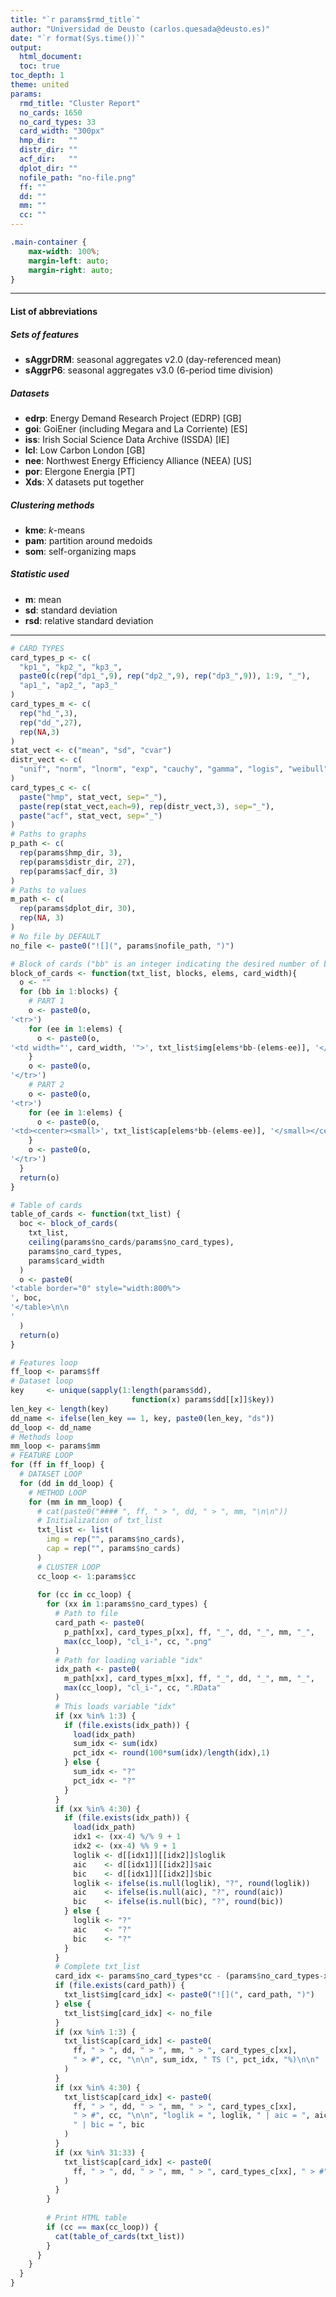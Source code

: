 ```yaml
---
title: "`r params$rmd_title`"
author: "Universidad de Deusto (carlos.quesada@deusto.es)"
date: "`r format(Sys.time())`"
output:
  html_document:
  toc: true
toc_depth: 1
theme: united
params:
  rmd_title: "Cluster Report"
  no_cards: 1650
  no_card_types: 33
  card_width: "300px"
  hmp_dir:   ""
  distr_dir: ""
  acf_dir:   ""
  dplot_dir: "" 
  nofile_path: "no-file.png"
  ff: ""
  dd: ""
  mm: ""
  cc: ""
---
```


```css
.main-container {
    max-width: 100%;
    margin-left: auto;
    margin-right: auto;
}
```

<hr>
  
#### List of abbreviations
  
##### Sets of features 
* __sAggrDRM__: seasonal aggregates v2.0 (day-referenced mean)
* __sAggrP6__: seasonal aggregates v3.0 (6-period time division)

##### Datasets
* __edrp__: Energy Demand Research Project (EDRP) [GB]
* __goi__: GoiEner (including Megara and La Corriente) [ES]
* __iss__: Irish Social Science Data Archive (ISSDA) [IE]
* __lcl__: Low Carbon London [GB]
* __nee__: Northwest Energy Efficiency Alliance (NEEA) [US]
* __por__: Elergone Energia [PT]
* __Xds__: X datasets put together

##### Clustering methods
* __kme__: _k_-means
* __pam__: partition around medoids
* __som__: self-organizing maps

##### Statistic used
* __m__: mean
* __sd__: standard deviation
* __rsd__: relative standard deviation

<hr>

```r
# CARD TYPES
card_types_p <- c(
  "kp1_", "kp2_", "kp3_",
  paste0(c(rep("dp1_",9), rep("dp2_",9), rep("dp3_",9)), 1:9, "_"),
  "ap1_", "ap2_", "ap3_"
)
card_types_m <- c(
  rep("hd_",3),
  rep("dd_",27),
  rep(NA,3)
)
stat_vect <- c("mean", "sd", "cvar")
distr_vect <- c(
  "unif", "norm", "lnorm", "exp", "cauchy", "gamma", "logis", "weibull", "sgt"
)
card_types_c <- c(
  paste("hmp", stat_vect, sep="_"),
  paste(rep(stat_vect,each=9), rep(distr_vect,3), sep="_"),
  paste("acf", stat_vect, sep="_")
)
# Paths to graphs
p_path <- c(
  rep(params$hmp_dir, 3),
  rep(params$distr_dir, 27),
  rep(params$acf_dir, 3)
)
# Paths to values
m_path <- c(
  rep(params$dplot_dir, 30),
  rep(NA, 3) 
)
# No file by DEFAULT
no_file <- paste0("![](", params$nofile_path, ")")

# Block of cards ("bb" is an integer indicating the desired number of blocks)
block_of_cards <- function(txt_list, blocks, elems, card_width){
  o <- ""
  for (bb in 1:blocks) {
    # PART 1
    o <- paste0(o,
'<tr>')
    for (ee in 1:elems) {
      o <- paste0(o,
'<td width="', card_width, '">', txt_list$img[elems*bb-(elems-ee)], '</td>')
    }
    o <- paste0(o,
'</tr>')
    # PART 2
    o <- paste0(o,
'<tr>')
    for (ee in 1:elems) {
      o <- paste0(o,
'<td><center><small>', txt_list$cap[elems*bb-(elems-ee)], '</small></center></td>')
    }
    o <- paste0(o,
'</tr>')
  }
  return(o)
}

# Table of cards
table_of_cards <- function(txt_list) {
  boc <- block_of_cards(
    txt_list,
    ceiling(params$no_cards/params$no_card_types),
    params$no_card_types,
    params$card_width
  )
  o <- paste0(
'<table border="0" style="width:800%">
', boc,
'</table>\n\n
'
  )
  return(o)
}
```

```r
# Features loop
ff_loop <- params$ff
# Dataset loop
key     <- unique(sapply(1:length(params$dd),
                           function(x) params$dd[[x]]$key))
len_key <- length(key)
dd_name <- ifelse(len_key == 1, key, paste0(len_key, "ds"))
dd_loop <- dd_name
# Methods loop
mm_loop <- params$mm
# FEATURE LOOP
for (ff in ff_loop) {
  # DATASET LOOP
  for (dd in dd_loop) {
    # METHOD LOOP
    for (mm in mm_loop) {
      # cat(paste0("#### ", ff, " > ", dd, " > ", mm, "\n\n"))
      # Initialization of txt_list
      txt_list <- list(
        img = rep("", params$no_cards),
        cap = rep("", params$no_cards)
      )
      # CLUSTER LOOP
      cc_loop <- 1:params$cc
      
      for (cc in cc_loop) {
        for (xx in 1:params$no_card_types) {
          # Path to file
          card_path <- paste0(
            p_path[xx], card_types_p[xx], ff, "_", dd, "_", mm, "_",
            max(cc_loop), "cl_i-", cc, ".png"
          )
          # Path for loading variable "idx"
          idx_path <- paste0(
            m_path[xx], card_types_m[xx], ff, "_", dd, "_", mm, "_",
            max(cc_loop), "cl_i-", cc, ".RData"
          )
          # This loads variable "idx"
          if (xx %in% 1:3) {
            if (file.exists(idx_path)) {
              load(idx_path)  
              sum_idx <- sum(idx)
              pct_idx <- round(100*sum(idx)/length(idx),1)
            } else {
              sum_idx <- "?"
              pct_idx <- "?"
            }
          }
          if (xx %in% 4:30) {
            if (file.exists(idx_path)) {
              load(idx_path) 
              idx1 <- (xx-4) %/% 9 + 1
              idx2 <- (xx-4) %% 9 + 1
              loglik <- d[[idx1]][[idx2]]$loglik
              aic    <- d[[idx1]][[idx2]]$aic
              bic    <- d[[idx1]][[idx2]]$bic
              loglik <- ifelse(is.null(loglik), "?", round(loglik))
              aic    <- ifelse(is.null(aic), "?", round(aic))
              bic    <- ifelse(is.null(bic), "?", round(bic))
            } else {
              loglik <- "?"
              aic    <- "?"
              bic    <- "?"
            }
          }
          # Complete txt_list
          card_idx <- params$no_card_types*cc - (params$no_card_types-xx)
          if (file.exists(card_path)) {
            txt_list$img[card_idx] <- paste0("![](", card_path, ")")
          } else {
            txt_list$img[card_idx] <- no_file
          }
          if (xx %in% 1:3) {
            txt_list$cap[card_idx] <- paste0(
              ff, " > ", dd, " > ", mm, " > ", card_types_c[xx], 
              " > #", cc, "\n\n", sum_idx, " TS (", pct_idx, "%)\n\n"
            )
          }
          if (xx %in% 4:30) {
            txt_list$cap[card_idx] <- paste0(
              ff, " > ", dd, " > ", mm, " > ", card_types_c[xx], 
              " > #", cc, "\n\n", "loglik = ", loglik, " | aic = ", aic, 
              " | bic = ", bic
            )
          }
          if (xx %in% 31:33) {
            txt_list$cap[card_idx] <- paste0(
              ff, " > ", dd, " > ", mm, " > ", card_types_c[xx], " > #", cc
            )
          }
        }
        
        # Print HTML table
        if (cc == max(cc_loop)) {
          cat(table_of_cards(txt_list))
        }
      }
    }
  }
}
```